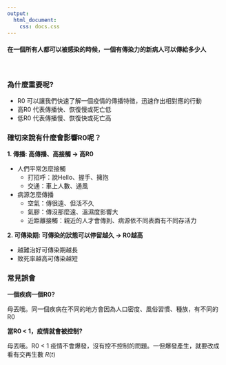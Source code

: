 ```yaml
---
output: 
  html_document:
    css: docs.css
---
```


#### 在一個所有人都可以被感染的時候，一個有傳染力的新病人可以傳給多少人 

\

### 為什麼重要呢?
- R0 可以讓我們快速了解一個疫情的傳播特徵，迅速作出相對應的行動
- 高R0 代表傳播快、恢復慢或死亡低
- 低R0 代表傳播慢、恢復快或死亡高


### 確切來說有什麼會影響R0呢？
**1. 傳播: 高傳播、高接觸 $\rightarrow$ 高R0**

- 人們平常怎麼接觸
  - 打招呼：說Hello、握手、擁抱
  - 交通：車上人數、通風
- 病源怎麼傳播
  - 空氣：傳很遠、但活不久
  - 氣膠：傳沒那麼遠、溫濕度影響大
  - 近距離接觸：親近的人才會傳到、病源依不同表面有不同存活力
  
**2. 可傳染期: 可傳染的狀態可以停留越久 $\rightarrow$ R0越高**

- 越難治好可傳染期越長
- 致死率越高可傳染越短


### 常見誤會
**一個疾病一個R0?**

母丟哦。同一個疾病在不同的地方會因為人口密度、風俗習慣、種族，有不同的R0

**當R0 < 1，疫情就會被控制?**

母丟哦。R0 < 1 疫情不會爆發，沒有控不控制的問題。一但爆發產生，就要改成看有交再生數 $R(t)$

